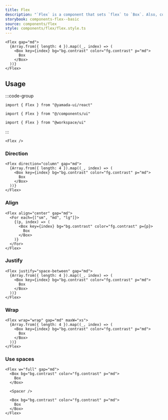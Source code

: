 ```yaml
---
title: Flex
description: "`Flex` is a component that sets `flex` to `Box`. Also, convenient style shorthand is available."
storybook: components-flex--basic
source: components/flex
style: components/flex/flex.style.ts
---
```


```tsx preview
<Flex gap="md">
  {Array.from({ length: 4 }).map((_, index) => (
    <Box key={index} bg="bg.contrast" color="fg.contrast" p="md">
      Box
    </Box>
  ))}
</Flex>
```

## Usage

:::code-group

```tsx [package]
import { Flex } from "@yamada-ui/react"
```

```tsx [alias]
import { Flex } from "@/components/ui"
```

```tsx [monorepo]
import { Flex } from "@workspace/ui"
```

:::

```tsx
<Flex />
```

### Direction

```tsx preview
<Flex direction="column" gap="md">
  {Array.from({ length: 4 }).map((_, index) => (
    <Box key={index} bg="bg.contrast" color="fg.contrast" p="md">
      Box
    </Box>
  ))}
</Flex>
```

### Align

```tsx preview
<Flex align="center" gap="md">
  <For each={["sm", "md", "lg"]}>
    {(p, index) => (
      <Box key={index} bg="bg.contrast" color="fg.contrast" p={p}>
        Box
      </Box>
    )}
  </For>
</Flex>
```

### Justify

```tsx preview
<Flex justify="space-between" gap="md">
  {Array.from({ length: 4 }).map((_, index) => (
    <Box key={index} bg="bg.contrast" color="fg.contrast" p="md">
      Box
    </Box>
  ))}
</Flex>
```

### Wrap

```tsx preview
<Flex wrap="wrap" gap="md" maxW="xs">
  {Array.from({ length: 4 }).map((_, index) => (
    <Box key={index} bg="bg.contrast" color="fg.contrast" p="md">
      Box
    </Box>
  ))}
</Flex>
```

### Use spaces

```tsx preview
<Flex w="full" gap="md">
  <Box bg="bg.contrast" color="fg.contrast" p="md">
    Box
  </Box>

  <Spacer />

  <Box bg="bg.contrast" color="fg.contrast" p="md">
    Box
  </Box>
</Flex>
```
